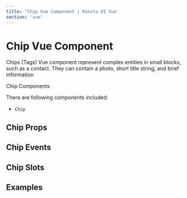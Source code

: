 ```yaml
---
title: 'Chip Vue Component | Konsta UI Vue'
section: 'vue'
---
```



# Chip Vue Component

Chips (Tags) Vue component represent complex entities in small blocks, such as a contact. They can contain a photo, short title string, and brief information

Chip Components

There are following components included:

- `Chip`

## Chip Props

<ChipProps />

## Chip Events

<ChipEvents />

## Chip Slots

<ChipSlots />

## Examples

<ChipsExample />
